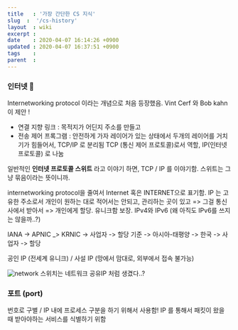 ```yaml
---
title   : '가장 간단한 CS 지식'
slug  :  '/cs-history'
layout  : wiki 
excerpt : 
date    : 2020-04-07 16:14:26 +0900
updated : 2020-04-07 16:37:51 +0900
tags    : 
parent  : 
---
```


### 인터넷 🤔 
Internetworking protocol 이라는 개념으로 처음 등장했음. Vint Cerf 와 Bob kahn이 제안 ! 
- 연결 지향 링크 
  : 목적지가 어딘지 주소를 만들고
- 전송 제어 프록그램 
  : 안전하게 가자 
레이어가 있는 상태에서 두개의 레이어를 거치기가 힘들어서, TCP/IP 로 분리됨 
TCP (통신 제어 프로토콜)로서 역할, IP(인터넷 프로토콜) 로 나눔 

일반적인 **인터넷 프로토콜 스위트** 라고 이야기 하면, TCP / IP 를 이야기함. 스위트는 그냥 묶음이라는 뜻이니까. 

internetworking protocol을 줄여서 Internet 혹은 INTERNET으로 표기함. 
IP 는 고유한 주소로서 개인이 원하는 대로 적어서는 안되고, 관리하는 곳이 있고 => 그걸 통신사에서 받아서 => 개인에게 할당. 유니크함 보장. IPv4와 IPv6 (왜 아직도 IPv6를 쓰지는 않을까..?) 

IANA -> APNIC _> KRNIC -> 사업자 -> 할당 
기준 -> 아시아-태평양 -> 한국 -> 사업자 -> 할당 

공인 IP (전세계 유니크) / 사설 IP (망에서 맘대로, 외부에서 접속 불가능) 

![network](./network.png) 
스위치는 네트워크 공유IP 처럼 생겼다..? 
###  포트 (port) 
번호로 구별 / IP 내에 프로세스 구분을 하기 위해서 사용함! 
IP 를 통해서 패킷이 왔을 때 받아야하는 서비스를 식별하기 위함

  
